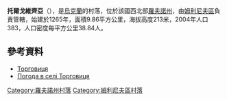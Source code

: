 '''托爾戈維齊亞'''（{{lang-uk|Торговиця}}），是[[烏克蘭|烏克蘭]]的村落，位於該國西北部[[羅夫諾州|羅夫諾州]]，由[[姆利尼夫區|姆利尼夫區]]負責管轄，始建於1265年，面積9.86平方公里，海拔高度213米，2004年人口383，人口密度每平方公里38.84人。

{{coord|50|33|19|N|25|23|50|E|scale:30000|display=title}}

==參考資料==
* [http://gska2.rada.gov.ua/pls/z7502/A005?rdat1=11.06.2009&rf7571=27974 Торговиця]{{dead link|date=2018年3月 |bot=InternetArchiveBot |fix-attempted=yes }}
* [http://weather.in.ua/ua/rovenskaja/26336 Погода в селі Торговиця] {{Wayback|url=http://weather.in.ua/ua/rovenskaja/26336 |date=20111216232716 }}

{{DEFAULTSORT:Торговиця}}
[[Category:羅夫諾州村落|Category:羅夫諾州村落]]
[[Category:姆利尼夫區村落|Category:姆利尼夫區村落]]


{{Rivne-geo-stub}}